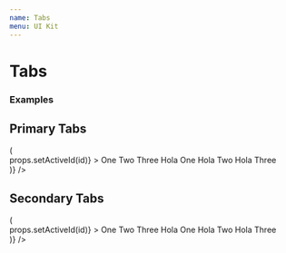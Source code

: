 ```yaml
---
name: Tabs
menu: UI Kit
---
```


# Tabs

### Examples


## Primary Tabs

<Playground>
  <Container
    state={{ activeId: "two" }}
    render={props => (
      <div>
        <TabBar
          activeTab={props.activeId}
          onTabClick={id => props.setActiveId(id)}
        >
          <Tab tabID="one">One</Tab>
          <Tab tabID="two">Two</Tab>
          <Tab tabID="three">Three</Tab>
        </TabBar>
        <TabContent activeTab={props.activeId}>
          <TabPane tabID="one">Hola One</TabPane>
          <TabPane tabID="two">Hola Two</TabPane>
          <TabPane tabID="three">Hola Three</TabPane>
        </TabContent>
      </div>
    )}
  />
</Playground>

## Secondary Tabs

<Playground>
  <Container
    state={{ activeId: "two" }}
    render={props => (
      <div>
        <TabBar
          variant="secondary"
          activeTab={props.activeId}
          onTabClick={id => props.setActiveId(id)}
        >
          <Tab tabID="one">One</Tab>
          <Tab tabID="two">Two</Tab>
          <Tab tabID="three">Three</Tab>
        </TabBar>
        <TabContent activeTab={props.activeId}>
          <TabPane tabID="one">Hola One</TabPane>
          <TabPane tabID="two">Hola Two</TabPane>
          <TabPane tabID="three">Hola Three</TabPane>
        </TabContent>
      </div>
    )}
  />
</Playground>
